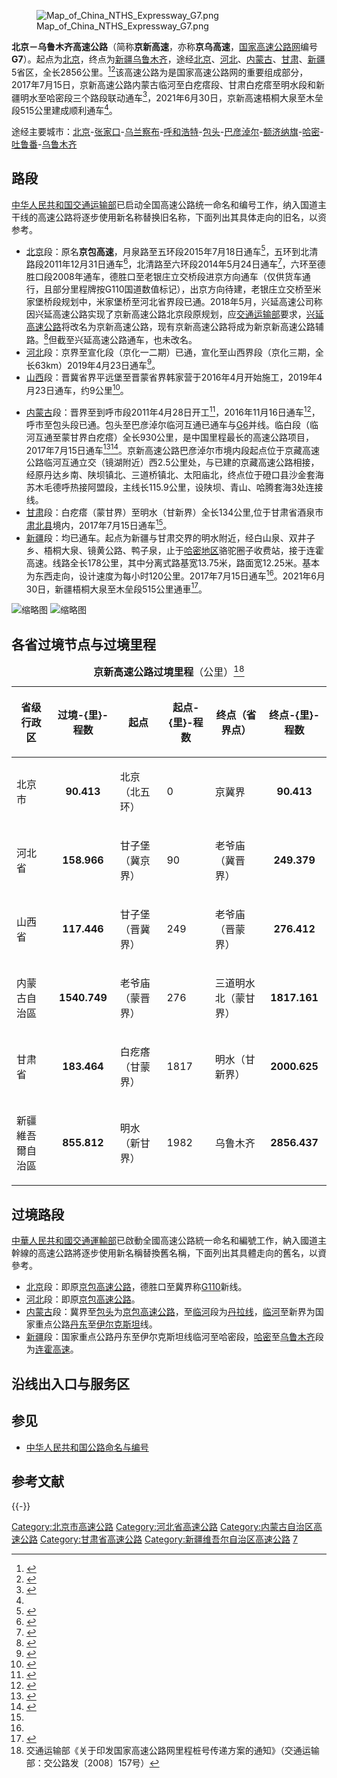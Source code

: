 {{Coord|40.9359815|112.936091|type:landmark_region:CN_source:GoogleMaps|format=dms|display=title}}
{{NoteTA
|G1=Unit
}}
{{中国高速公路信息框
| 编号 = G7
| 名称 = 北京－乌鲁木齐高速公路
| 照片 = G7 in Inner Mongolia1.jpg
| 照片标题 = G7 于内蒙古
| 地圖 = 
| 规划总里程 = 2856
| 路線簡稱 = 京新
| 最近通車日期 = 2021年6月30日

| 起點 = [[北京市|北京市]][[海淀区|海淀区]][[月泉路|月泉路]]
| 終點 = [[新疆维吾尔自治区|新疆维吾尔自治区]][[乌鲁木齐市|乌鲁木齐市]][[米东区|米东区]][[乌奎连接线|乌奎连接线]]上沙河立交
| 出口處數 = 
| 服务区数 = 
}}
[[File:Map_of_China_NTHS_Expressway_G7.png|thumb]]

'''北京－乌鲁木齐高速公路'''（简称'''京新高速'''，亦称'''京乌高速'''，[[国家高速公路网|国家高速公路网]]编号'''G7'''）。起点为[[北京|北京]]，终点为[[新疆|新疆]][[乌鲁木齐|乌鲁木齐]]，途经[[北京|北京]]、[[河北|河北]]、[[内蒙古|内蒙古]]、[[甘肃|甘肃]]、[[新疆|新疆]]5省区，全长2856公里。<ref name=全線>{{cite news |title=京新高速全线通车 乌鲁木齐进京里程缩1300多公里 |url=http://www.chinanews.com/gn/2021/06-30/9510359.shtml |accessdate=2021-06-30 |archive-date=2021-07-11 |archive-url=https://web.archive.org/web/20210711204410/http://www.chinanews.com/gn/2021/06-30/9510359.shtml |dead-url=no }}</ref><ref>{{Cite web |url=http://www.mot.gov.cn/images/luwang2009.jpg |title=中华人民共和国交通运输部国家高速公路网布局方案 |accessdate=2012-07-06 |archive-date=2013-09-28 |archive-url=https://web.archive.org/web/20130928220120/http://www.mot.gov.cn/images/luwang2009.jpg |dead-url=no }}</ref>该高速公路为是国家高速公路网的重要组成部分，2017年7月15日，京新高速公路内蒙古临河至白疙瘩段、甘肃白疙瘩至明水段和新疆明水至哈密段三个路段联动通车<ref>{{Cite web|url=http://news.sina.com.cn/c/2017-07-15/doc-ifyiaewh9255007.shtml|title=“超级工程”G7京新高速公路全线通车|accessdate=2017-07-15|work=news.sina.com.cn|archive-date=2021-01-07|archive-url=https://web.archive.org/web/20210107032512/https://news.sina.com.cn/c/2017-07-15/doc-ifyiaewh9255007.shtml|dead-url=no}}</ref>，2021年6月30日，京新高速梧桐大泉至木垒段515公里建成顺利通车<ref name=全線/>。

途经主要城市：[[北京|北京]]-[[张家口|张家口]]-[[乌兰察布|乌兰察布]]-[[呼和浩特|呼和浩特]]-[[包头|包头]]-[[巴彦淖尔|巴彦淖尔]]-[[额济纳旗|额济纳旗]]-[[哈密市|哈密]]-[[吐鲁番市|吐鲁番]]-[[乌鲁木齐|乌鲁木齐]]

== 路段 ==
[[中华人民共和国交通运输部|中华人民共和国交通运输部]]已启动全国高速公路统一命名和编号工作，纳入国道主干线的高速公路将逐步使用新名称替换旧名称，下面列出其具体走向的旧名，以资参考。
*[[北京|北京]]段：原名'''京包高速'''，月泉路至五环段2015年7月18日通车<ref>{{Cite web|title=京新高速与五环内道路实现连通|url=http://m.haiwainet.cn/middle/352345/2015/0719/content_28951237_1.html|access-date=2022-01-28|work=m.haiwainet.cn}}</ref>，五环到北清路段2011年12月31日通车<ref>{{Cite web|title=京新高速五环至北清路段通车_财经_腾讯网|url=https://finance.qq.com/a/20120101/000134.htm|access-date=2022-01-28|work=finance.qq.com|archive-date=2022-01-28|archive-url=https://web.archive.org/web/20220128024010/https://finance.qq.com/a/20120101/000134.htm|dead-url=no}}</ref>，北清路至六环段2014年5月24日通车<ref>{{Cite web|title=京新高速五环至六环明日通车--财经--人民网|url=http://finance.people.com.cn/n/2014/0523/c1004-25058660.html|access-date=2022-01-28|work=finance.people.com.cn|archive-date=2022-01-28|archive-url=https://web.archive.org/web/20220128024009/http://finance.people.com.cn/n/2014/0523/c1004-25058660.html|dead-url=no}}</ref>，六环至德胜口段2008年通车，德胜口至老银庄立交桥段进京方向通车（仅供货车通行，且部分里程牌按G110国道数值标记），出京方向待建，老银庄立交桥至米家堡桥段规划中，米家堡桥至河北省界段已通。2018年5月，兴延高速公司称因兴延高速公路实现了京新高速公路北京段原规划，应[[中华人民共和国交通运输部|交通运输部]]要求，[[兴延高速公路|兴延高速公路]]将改名为京新高速公路，现有京新高速公路将成为新京新高速公路辅路。<ref>{{Cite web|title=兴延高速改名为京新高速 现有京新高速改为辅路|url=http://www.chinanews.com/cj/2018/05-30/8526352.shtml|accessdate=2018-05-30|author=中新网|date=|format=|work=|publisher=|language=|archive-date=2019-10-29|archive-url=https://web.archive.org/web/20191029165843/http://www.chinanews.com/cj/2018/05-30/8526352.shtml|dead-url=no}}</ref>但截至兴延高速公路通车，也未改名。
*[[河北|河北]]段：京界至宣化段（京化一二期）已通，宣化至山西界段（京化三期，全长63km）2019年4月23日通车<ref>{{cite web |author1=张家口新闻网 |title=京新高速公路三期胶泥湾至西洋河段通车 |url=http://news.sina.com.cn/o/2019-04-23/doc-ihvhiqax4615115.shtml |access-date=2019-04-26 |archive-date=2021-01-07 |archive-url=https://web.archive.org/web/20210107124843/https://news.sina.com.cn/o/2019-04-23/doc-ihvhiqax4615115.shtml |dead-url=no }}</ref>。
*[[山西|山西]]段：晋冀省界平远堡至晋蒙省界韩家营于2016年4月开始施工，2019年4月23日通车，约9公里<ref>{{Cite web|title=G7京乌高速山西段今日10时开通运营 ——凤凰网房产太原|url=https://ty.house.ifeng.com/news/2019_04_23-52007331_0.shtml|access-date=2022-01-28|work=ty.house.ifeng.com|language=zh|archive-date=2022-01-28|archive-url=https://web.archive.org/web/20220128024010/https://ty.house.ifeng.com/news/2019_04_23-52007331_0.shtml|dead-url=no}}</ref>。

*[[内蒙古|内蒙古]]段：晋界至到呼市段2011年4月28日开工<ref>{{Cite web|title=京新高速公路韩家营至呼和浩特段正式开工|url=http://www.gov.cn/govweb/jrzg/2011-04/28/content_1853825.htm|access-date=2022-01-28|work=www.gov.cn|archive-date=2022-01-28|archive-url=https://web.archive.org/web/20220128024023/http://www.gov.cn/govweb/jrzg/2011-04/28/content_1853825.htm|dead-url=no}}</ref>，2016年11月16日通车<ref>{{Cite web|title=G7京新高速韩家营至呼和浩特段通车-中新网|url=https://www.chinanews.com.cn/tp/2016/11-16/8065415.shtml|access-date=2022-01-28|work=www.chinanews.com.cn|archive-date=2022-01-28|archive-url=https://web.archive.org/web/20220128024022/https://www.chinanews.com.cn/tp/2016/11-16/8065415.shtml|dead-url=no}}</ref>，呼市至包头段已通。包头至巴彦淖尔临河互通已通车与[[京藏高速公路|G6]]并线。临白段（临河互通至蒙甘界白疙瘩）全长930公里，是中国里程最长的高速公路项目，2017年7月15日通车<ref>{{Cite web|title=“一带一路”上的“超级工程”：京新高速临白段建成通车|url=https://china.huanqiu.com/article/9CaKrnK4hiD|access-date=2022-01-28|work=china.huanqiu.com|archive-date=2022-01-28|archive-url=https://web.archive.org/web/20220128024023/https://china.huanqiu.com/article/9CaKrnK4hiD|dead-url=no}}</ref><ref name=":0">{{Cite web|title=京新高速全线贯通 甘肃白疙瘩至明水高速通车运营_央广网|url=http://gs.cnr.cn/gsxw/kx/20170716/t20170716_523851980.shtml|access-date=2022-01-28|work=gs.cnr.cn|archive-date=2022-01-28|archive-url=https://web.archive.org/web/20220128024023/http://gs.cnr.cn/gsxw/kx/20170716/t20170716_523851980.shtml|dead-url=no}}</ref>。京新高速公路巴彦淖尔市境内段起点位于京藏高速公路临河互通立交（镜湖附近）西2.5公里处，与已建的京藏高速公路相接，经原丹达乡南、陕坝镇北、三道桥镇北、太阳庙北，终点位于磴口县沙金套海苏木毛德呼热接阿盟段，主线长115.9公里，设陕坝、青山、哈腾套海3处连接线。
*[[甘肃|甘肃]]段：白疙瘩（蒙甘界）至明水（甘新界）全长134公里,位于甘肃省酒泉市[[肃北县|肃北县]]境内，2017年7月15日通车<ref name=":0" />。
*[[新疆|新疆]]段：均已通车。起点为新疆与甘肃交界的明水附近，经白山泉、双井子乡、梧桐大泉、镜黄公路、鸭子泉，止于[[哈密地区|哈密地区]]骆驼圈子收费站，接于连霍高速。线路全长178公里，其中分离式路基宽13.75米，路面宽12.25米。基本为东西走向，设计速度为每小时120公里。2017年7月15日通车<ref name=":0" />。2021年6月30日，新疆梧桐大泉至木垒段515公里通車<ref>{{cite news |title=京新高速全线通车 乌鲁木齐进京里程缩1300多公里 |url=http://www.chinanews.com/gn/2021/06-30/9510359.shtml |accessdate=2021-06-30 |archive-date=2021-07-11 |archive-url=https://web.archive.org/web/20210711204410/http://www.chinanews.com/gn/2021/06-30/9510359.shtml |dead-url=no }}</ref>。

[[File:Trucks_on_G7.jpg|缩略图]]
[[File:G7_1109km_Sign.jpg|缩略图]]

== 各省过境节点与过境里程 ==

{|class=wikitable
|+'''京新高速公路过境里程'''（公里）<ref>交通运输部《关于印发国家高速公路网里程桩号传递方案的通知》（交通运输部：交公路发〔2008〕157号）</ref>
|-
!省级行政区
!过境-{里}-程数
!起点
!起点-{里}-程数
!终点（省界点）
!终点-{里}-程数
|-

|北京市
|align="center"|'''90.413'''
|北京（北五环）
|0
|京冀界
|align="center"|'''90.413'''
|-

|河北省
|align="center"|'''158.966'''
|甘子堡（冀京界）
|90
|老爷庙（冀晋界）
|align="center"|'''249.379'''
|-

|山西省
|align="center"|'''117.446'''
|甘子堡（晋冀界）
|249
|老爷庙（晋蒙界）
|align="center"|'''276.412'''
|-

|内蒙古自治區
|align="center"|'''1540.749'''
|老爷庙（蒙晋界）
|276
|三道明水北（蒙甘界）
|align="center"|'''1817.161'''
|-

|甘肃省
|align="center"|'''183.464'''
|白疙瘩（甘蒙界）
|1817
|明水（甘新界）
|align="center"|'''2000.625'''
|-

|新疆維吾爾自治區
|align="center"|'''855.812'''
|明水（新甘界）
|1982
|乌鲁木齐
|align="center"|'''2856.437'''
|}

== 过境路段 ==
[[中華人民共和國交通運輸部|中華人民共和國交通運輸部]]已啟動全國高速公路統一命名和編號工作，納入國道主幹線的高速公路將逐步使用新名稱替換舊名稱，下面列出其具體走向的舊名，以資參考。
* [[北京|北京]]段：即原[[京包高速公路|京包高速公路]]，德胜口至冀界称[[110国道|G110]]新线。
* [[河北|河北]]段：即原[[京包高速公路|京包高速公路]]。
* [[内蒙古|内蒙古]]段：冀界至[[包头|包头]]为[[京包高速公路|京包高速公路]]，至[[临河|临河]]段为[[丹拉线|丹拉线]]，[[临河|临河]]至新界为国家重点公路[[丹东|丹东]]至[[伊尔克斯坦|伊尔克斯坦]]线。
* [[新疆|新疆]]段：国家重点公路丹东至伊尔克斯坦线临河至哈密段，[[哈密|哈密]]至[[乌鲁木齐|乌鲁木齐]]段为[[连霍高速|连霍高速]]。

== 沿线出入口与服务区 ==
{{Start expwy exit box|place=1}}
{{Expwy exit item|place=[[北京市|北京市]]|place rows=28|index=|type=MH|name=月泉路|dist start=0|road connection=学院路|comment=新疆方向入，北京方向出<br/>（平交出口需在终点调头）}}
{{Expwy exit item|index=|type=EH|name=箭亭桥立交|dist start=1|road connection={{China Expwy Name|S50|P=Beijing}}|comment=免费路段}}
{{Expwy exit item|index=|type=E|name=上地南路|dist start=2|road connection=|comment=新疆方向为出口，北京方向为入口<br />免费路段}}
{{Expwy exit item|index=|state=U|type=E|name=清河站（南进站平台 南停车场）|dist start=3|road connection=|comment=仅限北京方向，免费路段<br>[[File:China_Railways.svg|12px]]{{北京地铁线路名|13|c}} [[清河站|清河站]]}}
{{Expwy exit item|type=E|name=上地五街入口|dist start=4|road connection=|comment=仅限北京方向，免费路段}}
{{Expwy exit item|type=E|name=上地八街入口|dist start=5|road connection=|comment=仅限北京方向，免费路段}}
{{Expwy exit item|index=|type=E|name=西二旗桥立交|dist start=6|road connection=上地西路|comment=免费路段<br>{{北京地铁线路名|昌|c}} [[西二旗站|西二旗站]]}}
{{Expwy exit item|index=|type=E|name=京包路（G7辅道）|dist start=8|road connection=|comment=免费路段}}
{{Expwy exit item|index=|type=E|name=北清路|dist start=10|road connection={{中国省道名|337|P=Beijing|北清路}}|comment=免费路段}}
{{Expwy exit item|index=|type=E|name=东玉河桥立交|dist start=12|road connection=玉河南路|comment=免费路段}}
{{Expwy exit item|type=T|name=沙河主线收费站|dist start=14|road connection=|comment=计费起点}}
{{Expwy exit item|index=|type=E|name=沙阳路|dist start=16|road connection={{中国省道名|324|P=北京}}|comment=北京方向未开通<br>[[File:China_Railways.svg|20px]] [[沙河站_(京包铁路)|沙河火车站]]}}
{{Expwy exit item|index=|type=EH|name=西坨桥立交<br/>楼自庄桥立交|dist start=18|road connection={{China Expwy Name|G4501}}<br/>上庄北路|comment=}}
{{Expwy exit item|index=|type=E|name=水南路|dist start=24|road connection=|comment=[[File:China_Railways.svg|20px]] [[昌平站_(铁路)|昌平火车站]]}}
{{Expwy exit item|type=P|name=百泉|dist start=25|road connection=|comment=}}
{{Expwy exit item|index=|type=H|name=邓庄桥立交|dist start=28|road connection={{China Expwy Name|G6|[[八达岭高速公路|八达岭高速公路]]}}<br />{{中国国道名|110}}|comment=新疆方向只有出口，北京方向只有入口<br>[[File:World_Heritage_Logo_global.svg|20px]] [[明十三陵|明十三陵]]<br>{{北京地铁线路名|昌|c}} [[十三陵景区站|十三陵景区站]]}}
{{Expwy exit item|index=|type=E|name=南涧路|dist start=31|road connection=|comment=北京方向不设出口<br>{{北京地铁线路名|昌|c}} [[昌平西山口站|昌平西山口站]]}}
{{Expwy exit item|type=T|name=太平庄主线收费站|dist start=32|road connection=|comment=}}
{{Expwy exit item|type=U|name=德胜口隧道|dist start=33|road connection=|comment=}}
{{Expwy exit item|type=E|name=德胜口|dist start=39|road connection={{中国国道名|110}}|comment=仅出京出口}}
{{Expwy exit group|{{China Expwy Name|G7}}德胜口-老银庄仅修建进京方向，为货运专用，出京方向待建}}
{{Expwy exit item|type=T|name=莲花滩主线收费站|dist start=54|road connection=|state=L|comment=仅进京，货运专用，出京待建}}
{{Expwy exit item|type=E|name=老银庄|dist start=57|road connection={{中国国道名|110}}|state=l|comment=仅进京出口，客运车辆必须驶离}}
{{Expwy exit group|{{China Expwy Name|G7}}老银庄-张山营与{{中国国道名|110}}并行路段，老银庄-米家堡道路等级为一级路，非全封闭}}
{{Expwy exit item|index=|type=E|name=米家堡桥|state=c|dist start=68|road connection={{中国国道名|110}} {{中国省道名|216|P=Beijing|妫川路}}|comment=}}
{{Expwy exit item|type=H|name=辛家堡|dist start=75/57|road connection={{China Expwy Name|S3801|P=Beijing}}|state=u|comment=仅南向西及西向南匝道，建设中}}
{{Expwy exit item|state=C|index=|type=E|name=张山营|dist start=83|road connection={{中国国道名|110}}|comment=}}
{{Expwy exit item|type=T|name=下营主线收费站|dist start=90|road connection=|comment=高速公路联网收费区入口，进京检查站}}
{{Expwy exit item|place=省界|place rows=1|type=|name=京冀界|dist start=90|road connection=|comment=}}
{{Expwy exit item|place=[[张家口市|张家口市]]|place rows=16|type=T|name=冀京界主线收费站|dist start=90|road connection=|comment=高速公路联网收费区出口}}
{{Expwy exit item|type=E|name=北辛堡|dist start=92|road connection=|comment=}}
{{Expwy exit item|type=S|name=沙城|dist start=106|road connection=|comment=}}
{{Expwy exit item|type=EH|name=土木、沙城东|dist start=111/96|road connection={{China Expwy Name|G6}}|comment=}}
{{Expwy exit item|type=E|name=沙城西|dist start=123|road connection={{中国国道名|110}}|comment=}}
{{Expwy exit item|type=S|name=洋河|dist start=132|road connection=|comment=}}
{{Expwy exit item|type=EH|name=单家堡|dist start=138/449|road connection={{China Expwy Name|G95}}|state=C|comment=与{{China Expwy Name|G95}}共线段起点}}
{{Expwy exit item|type=E|name=涿鹿北|dist start=142(453)|road connection={{中国省道名|342|P=河北}}|state=C|comment=}}
{{Expwy exit item|type=E|name=下花园西|dist start=154(465)|road connection={{中国国道名|110}}|state=C|comment=}}
{{Expwy exit item|type=H|name=东沙河|dist start=163(474)/120|road connection={{China Expwy Name|S32|P=Hebei}}|state=C|comment=}}
{{Expwy exit item|type=S|name=宣化服务区|dist start=174(485)|road connection=|state=C|comment=}}
{{Expwy exit item|type=H|name=胶泥湾南|dist start=182/493|road connection={{China Expwy Name|S010|P=Hebei}}|state=C|comment=与{{China Expwy Name|G95}}共线段终点}}
{{Expwy exit item|type=E|name=左卫|dist start=198|road connection={{中国国道名|207}}<br />{{中国县道名|454|玉海街}}|comment=京新高速公路三期工程|state=}}
{{Expwy exit item|type=E|index=|name=六九屯|dist start=219|road connection={{中国县道名|454|}}|comment=|state=}}
{{Expwy exit item|type=E|name=柴沟堡|dist start=236|road connection={{中国县道名|454|振兴大街}}|comment=|state=}}
{{Expwy exit item|type=S|name=西洋河|dist start=242|comment=|state=}}
{{Expwy exit item|place=冀晋界|place rows=1|type=B|name=西洋河|dist start=249|road connection=|comment=|state=}}
{{Expwy exit item|place=[[大同市|大同市]]|place rows=2|type=E|name=(平远堡)|alias=(天镇)|dist start=258/0|road connection=[[天黎高速公路|S54天黎高速]]|comment=|state=}}
{{Expwy exit item|type=S|name=新平堡|dist start=274|comment=|state=}}
{{Expwy exit item|place=晋蒙界|place rows=1|type=T|name=韩家营|dist start=276|road connection=|comment=|state=}}
{{Expwy exit item|place=[[乌兰察布市|乌兰察布市]]|place rows=15|type=E|name=兴和南|dist start=276|road connection={{中国县道名|565|}}}}
{{Expwy exit item|type=S|name=苏木山|dist start=309|comment=}}
{{Expwy exit item|type=E|name=乌拉哈|dist start=328|road connection={{中国县道名|574|}}|comment=}}
{{Expwy exit item|type=H|name=兴和西|dist start=329/95|road connection={{China Expwy Name|S24|P=Innermongolia}}|comment=}}
{{Expwy exit item|type=E|name=土城子|dist start=347/29|road connection={{China Expwy Name|S54|P=Innermongolia}}|comment=}}
{{Expwy exit item|type=S|name=集宁南|dist start=349|comment=}}
{{Expwy exit item|type=E|name=集宁南|dist start=363|road connection=达尔登大道<br />202乡道|comment=}}
{{Expwy exit item|type=H|name=平地泉|dist start=370/357|road connection={{China Expwy Name|G55}}|comment=}}
{{Expwy exit item|type=E|name=十八台|dist start=394|road connection={{中国国道名|110|}}|comment=}}
{{Expwy exit item|type=S|name=十八台|dist start=400|comment=}}
{{Expwy exit item|type=E|name=三岔|dist start=421|road connection={{中国县道名|560|}}|comment=}}
{{Expwy exit item|type=E|name=金盆|dist start=435|road connection={{中国县道名|454|}}|comment=}}
{{Expwy exit item|type=S|name=土堡子|dist start=444|comment=}}
{{Expwy exit item|type=E|name=永泰公|dist start=450/95|road connection={{China Expwy Name|S22|P=Innermongolia}}|comment=|state=U}}
{{Expwy exit item|type=E|name=旗下营|dist start=458|road connection={{中国省道名|105|P=内蒙古}}|comment=}}
{{Expwy exit item|place=[[呼和浩特市|呼和浩特市]]|place rows=17|type=S|name=呼和浩特|dist start=472|road connection=|comment=}}
{{Expwy exit item|type=H|name=保和少|state=C|dist start=477/455<br/>0(104)|road connection={{China Expwy Name|G6}}<br/>{{China Expwy Name|G5901}}|comment=与{{China Expwy Name|G5901}}共线段起点}}
{{Expwy exit item|type=E|state=C|name=郭家营|dist start=478(1)|road connection={{中国国道名|110}}|comment=}}
{{Expwy exit item|type=E|state=C|name=白塔|dist start=486(9)|road connection=河西路|comment=}}
{{Expwy exit item|type=E|state=C|name=大黑河|dist start=489(12)|road connection=呼和浩特三环路|comment=}}
{{Expwy exit item|type=H|state=C|name=白塔|dist start=496(19)/1|road connection={{China Expwy Name|G59}}|comment=}}
{{Expwy exit item|type=E|state=C|name=金河|dist start=500(23)|road connection={{中国省道名|102|P=内蒙古}}|comment=}}
{{Expwy exit item|type=S|state=C|name=昭君|dist start=506(29)|road connection=|comment=}}
{{Expwy exit item|type=E|state=C|name=昭君|dist start=510(33)|road connection={{中国国道名|209}}|comment=}}
{{Expwy exit item|type=H|state=C|name=白庙子|dist start=524(47)/13|road connection={{China Expwy Name|S31|P=内蒙古}}|comment=}}
{{Expwy exit item|type=E|state=C|name=金山|dist start=537(60)|road connection={{中国国道名|110}}|comment=}}
{{Expwy exit item|type=H|state=C|name=金山|dist start=538/498/61|road connection={{China Expwy Name|G6}}<br/>{{China Expwy Name|G5901}}|comment=与{{China Expwy Name|G6}}共线段起点<br/>与{{China Expwy Name|G5901}}共线段终点}}
{{Expwy exit item|type=S|state=C|name=呼和浩特西|dist start=546(506)|road connection=|comment=}}
{{Expwy exit item|type=E|state=C|name=察素齐|dist start=562(522)|road connection={{中国国道名|110}}<br />敕勒川大街|comment=}}
{{Expwy exit item|type=S|state=C|name=哈素海|dist start=577(537)|road connection=|comment=}}
{{Expwy exit item|type=E|state=C|name=哈素海|dist start=583(543)|road connection={{中国国道名|110}}|comment=}}
{{Expwy exit item|type=E|state=C|name=美岱召|dist start=600(560)|road connection={{中国国道名|110}}<br />083乡道|comment=}}
{{Expwy exit item|place=[[包头市|包头市]]|place rows=9|type=E|state=C|name=萨拉齐|dist start=619(579)|road connection={{中国国道名|110}}<br />敕勒川大街|comment=}}
{{Expwy exit item|type=S|state=C|name=沙尔沁|dist start=630(590)|road connection=|comment=}}
{{Expwy exit item|type=H|state=C|name=东河|dist start=643(603)|road connection={{China Expwy Name|G65}}|comment=}}
{{Expwy exit item|type=E|state=C|name=包头东|dist start=661(621)|road connection={{中国国道名|110|铝业大道}}<br />{{中国县道名|606}}|comment=}}
{{Expwy exit item|type=E|state=C|name=九原|dist start=669(629)|road connection={{中国国道名|210}}|comment=}}
{{Expwy exit item|type=S|state=C|name=包头|dist start=676(636)|road connection=|comment=}}
{{Expwy exit item|type=E|state=C|name=包头|dist start=685(645)|road connection={{中国国道名|110}}<br />民族东路|comment=}}
{{Expwy exit item|type=E|state=C|name=包钢|dist start=695(655)|road connection={{中国国道名|110}}<br />包钢东路|comment=}}
{{Expwy exit item|type=E|state=C|name=包头西|dist start=702(662)|road connection={{中国国道名|110}}<br />包头南绕城公路|comment=}}
{{Expwy exit item|place=[[巴彦淖尔市|巴彦淖尔市]]|place rows=16|type=S|state=C|name=白彦花|dist start=727(687)|road connection=|comment=}}
{{Expwy exit item|type=E|state=C|name=白彦花|dist start=740(700)|road connection={{中国国道名|110}}|comment=}}
{{Expwy exit item|type=E|state=C|name=公庙子|dist start=766(726)|road connection={{中国国道名|110}}|comment=}}
{{Expwy exit item|type=S|state=C|name=乌拉山|dist start=770(730)|road connection=|comment=}}
{{Expwy exit item|type=E|state=C|name=西山嘴|dist start=790(750)|road connection={{中国国道名|110}}|comment=}}
{{Expwy exit item|type=S|state=C|name=西小召|dist start=819(779)|road connection=|comment=}}
{{Expwy exit item|type=E|state=C|name=西小召|dist start=825(785)|road connection={{中国县道名|708}}|comment=}}
{{Expwy exit item|type=E|state=C|name=五原|dist start=848(808)|road connection={{中国省道名|212|P=内蒙古}}|comment=}}
{{Expwy exit item|type=S|state=C|name=临河|dist start=878(838)|road connection=|comment=}}
{{Expwy exit item|type=E|state=C|name=[[File:Aiga_departingflights_inv.svg|20px]] [[巴彦淖尔天吉泰机场|巴彦淖尔机场]]|dist start=883(843)|road connection={{中国国道名|110}}<br />机场路|comment=}}
{{Expwy exit item|type=E|state=C|name=临河|dist start=909(969)|road connection=朔方路|comment=}}
{{Expwy exit item|type=E|state=C|name=临河|dist start=911/871|road connection={{China Expwy Name|G6}}|comment=与{{China Expwy Name|G6}}共线段终点}}
{{Expwy exit item|type=S|name=陕坝|dist start=921|comment=}}
{{Expwy exit item|type=E|name=陕坝|dist start=936|road connection={{中国省道名|213|P=内蒙古}}|comment=}}
{{Expwy exit item|type=S|name=青山|dist start=951|comment=}}
{{Expwy exit item|type=E|name=青山|dist start=958|road connection={{中国县道名|715|}}|comment=}}
{{Expwy exit item|place=[[阿拉善盟|阿拉善盟]]|place rows=29|type=S|name=纳林湖服务区|dist start=1000|comment=}}
{{Expwy exit item|type=E|name=敖伦布拉格|dist start=1023|road connection={{中国省道名|508|P=内蒙古}}|comment=}}
{{Expwy exit item|type=E|name=巴彦洪格日|dist start=1049|road connection={{中国省道名|508|P=内蒙古}}|comment=}}
{{Expwy exit item|type=E|name=红古尔玉林|dist start=1083|road connection={{中国省道名|508|P=内蒙古}}|comment=}}
{{Expwy exit item|type=S|name=红古尔玉林|dist start=1089|road connection=|comment=}}
{{Expwy exit item|type=S|name=尚丹|dist start=1136|road connection=|comment=}}
{{Expwy exit item|type=E|name=乌力吉|dist start=1167|road connection={{中国省道名|218|P=内蒙古}}|comment=}}
{{Expwy exit item|type=S|name=乌力吉|dist start=1172|road connection=|comment=}}
{{Expwy exit item|type=S|name=苏宏图|dist start=1219|road connection=|comment=}}
{{Expwy exit item|type=E|name=乌力吉|dist start=1238|road connection={{中国省道名|312|P=内蒙古}}|comment=}}
{{Expwy exit item|type=S|name=呼和包斯格|dist start=1287|road connection=|comment=}}
{{Expwy exit item|type=S|name=哈尔苏海|dist start=1329|comment=}}
{{Expwy exit item|type=E|name=敖干德力格|dist start=1333|road connection={{中国省道名|312|P=内蒙古}}|comment=}}
{{Expwy exit item|type=P|name=雅干东|dist start=1375|state=|comment=}}
{{Expwy exit item|type=S|name=雅干|dist start=1436|comment=}}
{{Expwy exit item|type=E|name=天鹅湖|dist start=1481|road connection={{中国省道名|312|P=内蒙古}}|comment=}}
{{Expwy exit item|type=P|name=古居延泽|dist start=1487|state=U|comment=}}
{{Expwy exit item|type=E|name=达来呼布|dist start=1529|road connection={{中国省道名|315|航天路}}|comment=[[额济纳|额济纳]]中心区、胡杨林景区}}
{{Expwy exit item|type=S|name=达来呼布|dist start=1534|comment=}}
{{Expwy exit item|type=P|name=胡杨观景台|dist start=1557|comment=}}
{{Expwy exit item|type=E|name=赛汉陶来|dist start=1569|road connection={{中国省道名|312|P=内蒙古}}|comment=}}
{{Expwy exit item|type=S|name=赛汉陶来|dist start=1577|comment=}}
{{Expwy exit item|type=P|name=路井|dist start=1643|state=U|comment=}}
{{Expwy exit item|type=P|name=戈壁观景台|dist start=1673|state=|comment=}}
{{Expwy exit item|type=S|name=风雷山|state=|dist start=1687|comment=}}
{{Expwy exit item|type=E|name=三个井|dist start=1702|road connection=|state=|comment={{中国省道名|311|P=内蒙古}}}}
{{Expwy exit item|type=P|name=黑鹰山|dist start=1735|state=U|comment=}}
{{Expwy exit item|type=E|name=黑鹰山|dist start=1746|road connection={{中国县道名|768|}}|state=|comment=}}
{{Expwy exit item|type=S|name=黑鹰山|dist start=1770|comment=}}
{{Expwy exit item|place=蒙甘界|place rows=1|type=B|name=白疙瘩|dist start=1817|road connection=|comment=}}
{{Expwy exit item|place=[[酒泉市|酒泉市]]|place rows=4|type=S|name=马鬃山|state=|dist start=1896|comment=}}
{{Expwy exit item|type=E|name=马鬃山|dist start=1900|road connection={{中国国道名|215}}|comment=}}
{{Expwy exit item|type=S|name=深井|dist start=1901|comment=}}
{{Expwy exit item|type=E|name=明水|dist start=1984|road connection={{中国县道名|244|}}|state=U|comment=}}
{{Expwy exit item|place=甘新界|place rows=1|type=B|name=明水|dist start=2000|road connection=|comment=}}
{{Expwy exit item|place=[[哈密市|哈密市]]|place rows=23|type=S|name=白山泉|state=|dist start=2011|comment=}}
{{Expwy exit item|type=T|name=白山泉主线收费站|state=|dist start=2013|comment=}}
{{Expwy exit item|type=E|name=白山泉<br>双井子|dist start=2026|road connection={{中国县道名|098|}}|comment=}}
{{Expwy exit item|type=H|name=小沙丘|dist start=2049/0|road connection={{中国国道名|335|[[奇木高速公路|奇木快速路]]}}|state=U|comment=}}
{{Expwy exit item|type=E|name=镜儿泉|dist start=2076|road connection=无名道路|comment=}}
{{Expwy exit item|type=S|name=图拉尔根|dist start=2123|road connection=|comment=}}
{{Expwy exit item|type=S|name=下马崖|dist start=2172|road connection=|comment=}}
{{Expwy exit item|type=E|name=下马崖|dist start=2177|road connection=无名道路|comment=}}
{{Expwy exit item|type=E|name=阿腊吐柔克|dist start=2197|road connection=无名道路|state=|comment=}}
{{Expwy exit item|type=E|name=伊吾|dist start=2236|road connection={{中国国道名|335|迎宾路}}|state=U|comment=}}
{{Expwy exit item|type=E|name=盐池|dist start=2264|road connection={{中国国道名|335|迎宾路}}|state=U|comment=}}
{{Expwy exit item|type=S|name=盐池|dist start=2269|road connection=|comment=}}
{{Expwy exit item|type=E|name=前山|dist start=2299|road connection={{中国国道名|335}}|state=U|comment=}}
{{Expwy exit item|type=E|name=奎苏|dist start=2327|road connection={{中国国道名|335}}|state=U|comment=}}
{{Expwy exit item|type=S|name=大河|dist start=2373|road connection=|comment=}}
{{Expwy exit item|type=E|name=哈密 巴里坤|dist start=2380|road connection=|comment=}}
{{Expwy exit item|type=E|name=西山口|dist start=2396|road connection=无名道路|comment=}}
{{Expwy exit item|type=S|name=塔勒德巴斯陶|dist start=2416|road connection=|comment=}}
{{Expwy exit item|type=S|name=骆驼井子|dist start=2438|road connection=|comment=}}
{{Expwy exit item|type=E|name=骆驼井子|dist start=2454|road connection={{中国国道名|335}}|comment=}}
{{Expwy exit item|type=S|name=下涝坝|dist start=2488|road connection=|comment=}}
{{Expwy exit item|type=E|name=下涝坝|dist start=2497|road connection={{中国国道名|335}}|comment=}}
{{Expwy exit item|type=E|name=阿克乔克|dist start=2518|road connection={{中国国道名|335}}|comment=}}
{{Expwy exit item|type=S|place=[[昌吉市|昌吉市]]|place rows=22|name=大石头|dist start=2545|road connection=|comment=}}
{{Expwy exit item|type=E|name=大浪沙|dist start=2564|road connection={{中国国道名|335}}|comment=}}
{{Expwy exit item|type=E|name=博斯坦|dist start=2585|road connection={{中国国道名|335}}|comment=}}
{{Expwy exit item|type=E|name=双涝坝|dist start=2634|road connection={{中国国道名|335}}|comment=}}
{{Expwy exit item|type=E|name=老奇台|dist start=2645|road connection=X163|comment=}}
{{Expwy exit item|type=S|name=三个庄子|dist start=2650|road connection=|comment=}}
{{Expwy exit item|type=E|name=中心团场|dist start=2659|road connection=青山南路|comment=}}
{{Expwy exit item|type=E|name=奇台|dist start=2675|road connection={{中国国道名|335}}|comment=}}
{{Expwy exit item|type=S|name=吉木萨尔|dist start=2702|road connection=|comment=}}
{{Expwy exit item|type=E|name=吉木萨尔|dist start=2708|road connection=北庭路|comment=}}
{{Expwy exit item|type=S|name=成林|dist start=2748|road connection=|comment=}}
{{Expwy exit item|type=H|name=康华|dist start=2750/515|road connection=|comment=}}
{{Expwy exit item|type=S|name=大黄山|dist start=2755|road connection=|comment=}}
{{Expwy exit item|type=E|name=奇台|dist start=2769|road connection={{中国国道名|335}}|comment=}}
{{Expwy exit item|type=E|name=甘河子|dist start=2778|road connection={{中国国道名|335}}|comment=}}
{{Expwy exit item|type=E|name=上户沟|dist start=2790|road connection={{中国国道名|335}}|comment=}}
{{Expwy exit item|type=E|name=五工梁|dist start=2793|road connection={{中国国道名|335}}|comment=}}
{{Expwy exit item|type=E|name=天池|dist start=2794|road connection={{中国省道名|111|P=新疆}}|comment=}}
{{Expwy exit item|type=S|name=阜康|dist start=2806|road connection=|comment=}}
{{Expwy exit item|type=E|name=阜康|dist start=2809|road connection=迎宾路|comment=}}
{{Expwy exit item|type=E|name=准东|dist start=2816|road connection={{中国省道名|111|P=新疆}}|comment=}}
{{Expwy exit item|type=T|name=准东主线|dist start=2821|road connection=|comment=检查站}}
{{Expwy exit item|type=H|name=甘泉堡|place=[[乌鲁木齐市|乌鲁木齐市]]|place rows=12|dist start=2825/2|road connection={{China Expwy Name|G3003}}|comment=}}
{{Expwy exit item|type=T|name=米东北|dist start=2832|road connection=|comment=免费路段起点}}
{{Expwy exit item|type=E|name=二道沟|dist start=2834|road connection=二道沟路|comment=}}
{{Expwy exit item|type=E|name=米东工业园|dist start=2838|road connection=黑沟东路|comment=}}
{{Expwy exit item|type=E|name=轮台|dist start=2846|road connection=轮台西路|comment=}}
{{Expwy exit item|type=E|name=上沙河|dist start=2850|road connection=乌鲁木齐二环路|comment=}}
{{Expwy exit item|type=E|name=北郊医院|dist start=2851|road connection=东进东街|comment=}}
{{Expwy exit item|type=E|name=乌鲁木齐高新区|dist start=2852|road connection=阜新街|comment=}}
{{Expwy exit item|type=S|name=卡子湾|dist start=2853|road connection=|comment=}}
{{Expwy exit item|type=E|name=华凌立交|dist start=2854|road connection=城北大道|comment=}}
{{Expwy exit item|type=E|name=华凌物流园|dist start=2855|road connection=华凌物流园西门|comment=}}
{{Expwy exit item|type=H|name=喀什东路立交|dist start=2856|road connection=河滩快速路<br/>喀什东路|comment=主线终点}}
{{End expwy exit box|place=1}}

==参见==
*[[中华人民共和国公路命名与编号|中华人民共和国公路命名与编号]]

== 参考文献 ==
{{Reflist}}

{{-}}
{{Navboxes
|title = 中国高速公路
|titlestyle = background: #008000; color: white;
|list1 =
{{中国国家高速公路网}}
{{北京市高速公路}}
{{河北省高速公路}}
{{内蒙古自治区高速公路}}
{{甘肃省高速公路}}
{{新疆维吾尔自治区高速公路}}
}}
{{北京公路网}}

[[Category:北京市高速公路|Category:北京市高速公路]]
[[Category:河北省高速公路|Category:河北省高速公路]]
[[Category:内蒙古自治区高速公路|Category:内蒙古自治区高速公路]]
[[Category:甘肃省高速公路|Category:甘肃省高速公路]]
[[Category:新疆维吾尔自治区高速公路|Category:新疆维吾尔自治区高速公路]]
[[Category:中国国家高速公路网首都辐射线|7]]